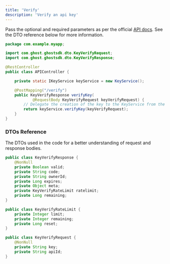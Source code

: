 ```yaml
---
title: 'Verify'
description: 'Verify an api key'
---
```


Pass the optional and required parameters as per the official [API docs](https://ghost.com/docs/api-reference/apis/list-keys). See the DTO reference below for more information.

```java
package com.example.myapp;

import com.ghost.ghostsdk.dto.KeyVerifyRequest;
import com.ghost.ghostsdk.dto.KeyVerifyResponse;

@RestController
public class APIController {

    private static IKeyService keyService = new KeyService();

    @PostMapping("/verify")
    public KeyVerifyResponse verifyKey(
            @RequestBody KeyVerifyRequest keyVerifyRequest) {
        // Delegate the creation of the key to the KeyService from the SDK
        return keyService.verifyKey(keyVerifyRequest);
    }
}

```

### DTOs Reference

The DTOs used in the code for a better understanding of request and response bodies.

```java
public class KeyVerifyResponse {
    @NonNull
    private Boolean valid;
    private String code;
    private String ownerId;
    private Long expires;
    private Object meta;
    private KeyVerifyRateLimit ratelimit;
    private Long remaining;
}
```

```java
public class KeyVerifyRateLimit {
    private Integer limit;
    private Integer remaining;
    private Long reset;
}
```

```java
public class KeyVerifyRequest {
    @NonNull
    private String key;
    private String apiId;
}
```
